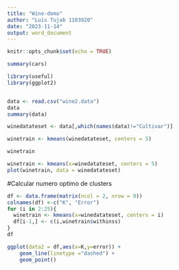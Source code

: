 ---
title: "Wine-demo"
author: "Luis Tujab 1103920"
date: "2023-11-14"
output: word_document
---

```{r setup, include=FALSE}
knitr::opts_chunk$set(echo = TRUE)
```


```{r cars}
summary(cars)
```

```{r}
library(useful)
library(ggplot2)



```
```{r}
data <- read.csv("wine2.data")
data
summary(data)

```


```{r}
winedatateset <- data[,which(names(data)!="Cultivar")]

winetrain <- kmeans(winedatateset, centers = 5)

```

```{r}
winetrain
```
```{r}
winetrain <- kmeans(x=winedatateset, centers = 5)
plot(winetrain, data = winedatateset)
```
#Calcular numero optimo de clusters 
```{r}

df <- data.frame(matrix(ncol = 2, nrow = 0))
colnames(df) <-c("K", "Error")
for (i in 2:25){
  winetrain <- kmeans(x=winedatateset, centers = i)
  df[i-1,] <- c(i,winetrain$withinss)
}
df

```
```{r}
ggplot(data2 = df,aes(x=K,y=error)) + 
    geom_line(linetype ="dashed") + 
    geom_point()
```

